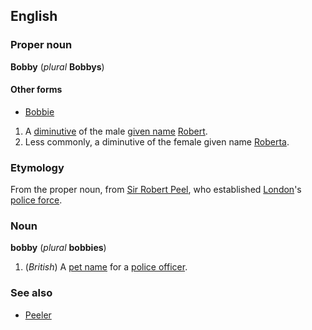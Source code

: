 ==English==
===Proper noun===
'''Bobby''' (''plural'' '''Bobbys''')

====Other forms====
*[[Bobbie]]

#A [[diminutive]] of the male [[given name]] [[Robert]].
#Less commonly, a diminutive of the female given name [[Roberta]].

===Etymology===
From the proper noun, from [[w:Robert Peel|Sir Robert Peel]], who established [[London]]'s [[police force]].

===Noun===
'''bobby''' (''plural'' '''bobbies''')

#(''British'') A [[pet name]] for a [[police officer]].

===See also===
*[[Peeler]]